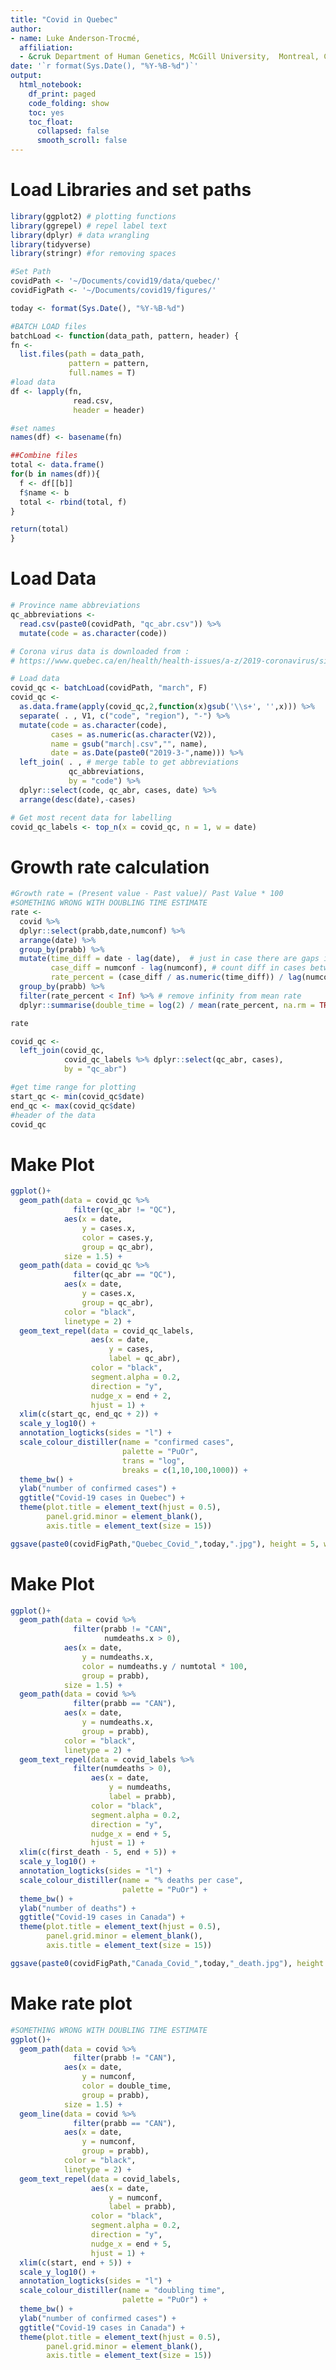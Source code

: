 ```yaml
---
title: "Covid in Quebec"
author:
- name: Luke Anderson-Trocmé,
  affiliation:
  - &cruk Department of Human Genetics, McGill University,  Montreal, Canada
date: '`r format(Sys.Date(), "%Y-%B-%d")`'
output:
  html_notebook:
    df_print: paged
    code_folding: show
    toc: yes
    toc_float:
      collapsed: false
      smooth_scroll: false
---
```

# Load Libraries and set paths
```r
library(ggplot2) # plotting functions
library(ggrepel) # repel label text
library(dplyr) # data wrangling
library(tidyverse)
library(stringr) #for removing spaces

#Set Path
covidPath <- '~/Documents/covid19/data/quebec/'
covidFigPath <- '~/Documents/covid19/figures/'

today <- format(Sys.Date(), "%Y-%B-%d")

#BATCH LOAD files
batchLoad <- function(data_path, pattern, header) {
fn <-
  list.files(path = data_path,
             pattern = pattern,
             full.names = T)
#load data
df <- lapply(fn,
              read.csv,
              header = header)

#set names
names(df) <- basename(fn)

##Combine files
total <- data.frame()
for(b in names(df)){
  f <- df[[b]]
  f$name <- b
  total <- rbind(total, f)
}

return(total) 
}
```
# Load Data
```r
# Province name abbreviations
qc_abbreviations <- 
  read.csv(paste0(covidPath, "qc_abr.csv")) %>%
  mutate(code = as.character(code))

# Corona virus data is downloaded from : 
# https://www.quebec.ca/en/health/health-issues/a-z/2019-coronavirus/situation-coronavirus-in-quebec/

# Load data
covid_qc <- batchLoad(covidPath, "march", F)
covid_qc <-
  as.data.frame(apply(covid_qc,2,function(x)gsub('\\s+', '',x))) %>%
  separate( . , V1, c("code", "region"), "-") %>%
  mutate(code = as.character(code),
         cases = as.numeric(as.character(V2)),
         name = gsub("march|.csv","", name),
         date = as.Date(paste0("2019-3-",name))) %>%
  left_join( . , # merge table to get abbreviations
             qc_abbreviations,
             by = "code") %>%
  dplyr::select(code, qc_abr, cases, date) %>%
  arrange(desc(date),-cases)

# Get most recent data for labelling
covid_qc_labels <- top_n(x = covid_qc, n = 1, w = date)
```

# Growth rate calculation
```r
#Growth rate = (Present value - Past value)/ Past Value * 100
#SOMETHING WRONG WITH DOUBLING TIME ESTIMATE
rate <-
  covid %>%
  dplyr::select(prabb,date,numconf) %>%
  arrange(date) %>%
  group_by(prabb) %>%
  mutate(time_diff = date - lag(date),  # just in case there are gaps in data
         case_diff = numconf - lag(numconf), # count diff in cases between dates
         rate_percent = (case_diff / as.numeric(time_diff)) / lag(numconf) * 100) %>%# growth rate
  group_by(prabb) %>%
  filter(rate_percent < Inf) %>% # remove infinity from mean rate
  dplyr::summarise(double_time = log(2) / mean(rate_percent, na.rm = TRUE))

rate
```

```r
covid_qc <- 
  left_join(covid_qc,
            covid_qc_labels %>% dplyr::select(qc_abr, cases),
            by = "qc_abr")

#get time range for plotting
start_qc <- min(covid_qc$date)
end_qc <- max(covid_qc$date)
#header of the data
covid_qc
```

# Make Plot
```r
ggplot()+
  geom_path(data = covid_qc %>%
              filter(qc_abr != "QC"),
            aes(x = date, 
                y = cases.x, 
                color = cases.y,
                group = qc_abr),
            size = 1.5) +
  geom_path(data = covid_qc %>%
              filter(qc_abr == "QC"),
            aes(x = date, 
                y = cases.x, 
                group = qc_abr),
            color = "black",
            linetype = 2) +
  geom_text_repel(data = covid_qc_labels,
                  aes(x = date, 
                      y = cases,
                      label = qc_abr),
                  color = "black",
                  segment.alpha = 0.2,
                  direction = "y",
                  nudge_x = end + 2,
                  hjust = 1) +
  xlim(c(start_qc, end_qc + 2)) +
  scale_y_log10() + 
  annotation_logticks(sides = "l") +
  scale_colour_distiller(name = "confirmed cases",
                         palette = "PuOr",
                         trans = "log",
                         breaks = c(1,10,100,1000)) +
  theme_bw() +
  ylab("number of confirmed cases") +
  ggtitle("Covid-19 cases in Quebec") +
  theme(plot.title = element_text(hjust = 0.5),
        panel.grid.minor = element_blank(),
        axis.title = element_text(size = 15))

ggsave(paste0(covidFigPath,"Quebec_Covid_",today,".jpg"), height = 5, width = 8)
```

# Make Plot
```r
ggplot()+
  geom_path(data = covid %>%
              filter(prabb != "CAN",
                     numdeaths.x > 0),
            aes(x = date, 
                y = numdeaths.x, 
                color = numdeaths.y / numtotal * 100,
                group = prabb),
            size = 1.5) +
  geom_path(data = covid %>%
              filter(prabb == "CAN"),
            aes(x = date, 
                y = numdeaths.x, 
                group = prabb),
            color = "black",
            linetype = 2) +
  geom_text_repel(data = covid_labels %>%
              filter(numdeaths > 0),
                  aes(x = date, 
                      y = numdeaths,
                      label = prabb),
                  color = "black",
                  segment.alpha = 0.2,
                  direction = "y",
                  nudge_x = end + 5,
                  hjust = 1) +
  xlim(c(first_death - 5, end + 5)) +
  scale_y_log10() + 
  annotation_logticks(sides = "l") +
  scale_colour_distiller(name = "% deaths per case",
                         palette = "PuOr") +
  theme_bw() +
  ylab("number of deaths") +
  ggtitle("Covid-19 cases in Canada") +
  theme(plot.title = element_text(hjust = 0.5),
        panel.grid.minor = element_blank(),
        axis.title = element_text(size = 15))

ggsave(paste0(covidFigPath,"Canada_Covid_",today,"_death.jpg"), height = 5, width = 8)
```


# Make rate plot
```r
#SOMETHING WRONG WITH DOUBLING TIME ESTIMATE
ggplot()+
  geom_path(data = covid %>%
              filter(prabb != "CAN"),
            aes(x = date, 
                y = numconf, 
                color = double_time,
                group = prabb),
            size = 1.5) +
  geom_line(data = covid %>%
              filter(prabb == "CAN"),
            aes(x = date, 
                y = numconf, 
                group = prabb),
            color = "black",
            linetype = 2) +
  geom_text_repel(data = covid_labels,
                  aes(x = date, 
                      y = numconf,
                      label = prabb),
                  color = "black",
                  segment.alpha = 0.2,
                  direction = "y",
                  nudge_x = end + 5,
                  hjust = 1) +
  xlim(c(start, end + 5)) +
  scale_y_log10() + 
  annotation_logticks(sides = "l") +
  scale_colour_distiller(name = "doubling time",
                         palette = "PuOr") +
  theme_bw() +
  ylab("number of confirmed cases") +
  ggtitle("Covid-19 cases in Canada") +
  theme(plot.title = element_text(hjust = 0.5),
        panel.grid.minor = element_blank(),
        axis.title = element_text(size = 15))
```

